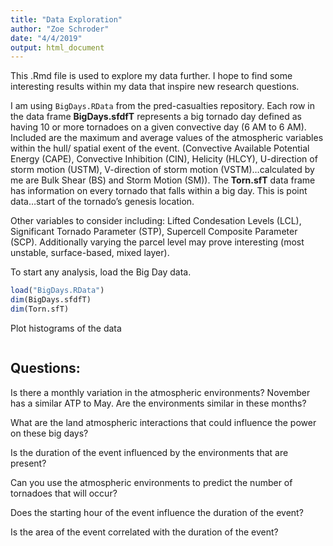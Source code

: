 ```yaml
---
title: "Data Exploration"
author: "Zoe Schroder"
date: "4/4/2019"
output: html_document
---
```


This .Rmd file is used to explore my data further. I hope to find some interesting results within my data that inspire new research questions. 

I am using `BigDays.RData` from the pred-casualties repository. Each row in the data frame **BigDays.sfdfT** represents a big tornado day defined as having 10 or more tornadoes on a given convective day (6 AM to 6 AM). Included are the maximum and average values of the atmospheric variables within the hull/ spatial exent of the event. (Convective Available Potential Energy (CAPE), Convective Inhibition (CIN), Helicity (HLCY), U-direction of storm motion (USTM), V-direction of storm motion (VSTM)...calculated by me are Bulk Shear (BS) and Storm Motion (SM)). The **Torn.sfT** data frame has information on every tornado that falls within a big day. This is point data...start of the tornado's genesis location.

Other variables to consider including: Lifted Condesation Levels (LCL), Significant Tornado Parameter (STP), Supercell Composite Parameter (SCP). Additionally varying the parcel level may prove interesting (most unstable, surface-based, mixed layer). 

To start any analysis, load the Big Day data. 
```r
load("BigDays.RData")
dim(BigDays.sfdfT)
dim(Torn.sfT)
```

Plot histograms of the data
```r

```

################
## Questions: ##
################

Is there a monthly variation in the atmospheric environments? 
November has a similar ATP to May. Are the environments similar in these months? 

What are the land atmospheric interactions that could influence the power on these big days? 

Is the duration of the event influenced by the environments that are present? 

Can you use the atmospheric environments to predict the number of tornadoes that will occur? 

Does the starting hour of the event influence the duration of the event? 

Is the area of the event correlated with the duration of the event? 